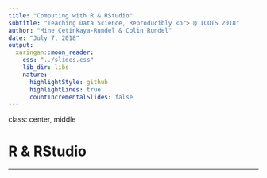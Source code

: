 ```yaml
---
title: "Computing with R & RStudio"
subtitle: "Teaching Data Science, Reproducibly <br> @ ICOTS 2018"
author: "Mine Çetinkaya-Rundel & Colin Rundel"
date: "July 7, 2018"
output:
  xaringan::moon_reader:
    css: "../slides.css"
    lib_dir: libs
    nature:
      highlightStyle: github
      highlightLines: true
      countIncrementalSlides: false
---
```


class: center, middle

# R & RStudio

---

